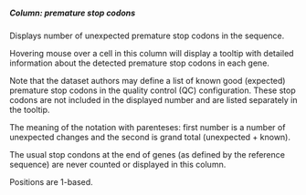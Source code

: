 ##### Column: premature stop codons

Displays number of unexpected premature stop codons in the sequence.

Hovering mouse over a cell in this column will display a tooltip with detailed information about the detected premature stop codons in each gene.

Note that the dataset authors may define a list of known good (expected) premature stop codons in the quality control (QC) configuration. These stop codons are not included in the displayed number and are listed separately in the tooltip.

The meaning of the notation with parenteses: first number is a number of unexpected changes and the second is grand total (unexpected + known).

The usual stop condons at the end of genes (as defined by the reference sequence) are never counted or displayed in this column.

Positions are 1-based.
